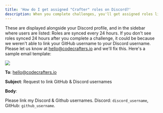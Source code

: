 ```yaml
---
title: 'How do I get assigned "Crafter" roles on Discord?'
description: When you complete challenges, you'll get assigned roles like "Redis Crafter", "Docker Crafter" etc.
---
```


These are displayed alongside your Discord profile, and in the sidebar where users are listed: Roles are synced every 24 hours. If you don't see roles synced 24 hours after you complete a challenge, it could be because we weren't able to link your GitHub username to your Discord username. Please let us know at [hello@codecrafters.io](mailto:mailto:hello@codecrafters.io) and we'll fix this. Here's a sample email template:

<Frame>
  <img className="w-full" src="/img/crafter-roles.png" />
</Frame>

<Card title="Click to send email" icon="envelope" iconType="duotone" href="mailto:hello@codecrafters.io?subject=Request to link GitHub & Discord usernames">

**To**: hello@codecrafters.io

**Subject**: Request to link GitHub & Discord usernames

**Body**:

Please link my Discord & Github usernames. Discord: `discord_username`, GitHub: `github_username`.

</Card>
